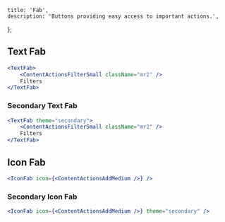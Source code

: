 
    title: 'Fab',
    description: 'Buttons providing easy access to important actions.',
};

## Text Fab

```jsx
<TextFab>
    <ContentActionsFilterSmall className="mr2" />
    Filters
</TextFab>
```

### Secondary Text Fab

```jsx
<TextFab theme="secondary">
    <ContentActionsFilterSmall className="mr2" />
    Filters
</TextFab>
```

## Icon Fab

```jsx
<IconFab icon={<ContentActionsAddMedium />} />
```

### Secondary Icon Fab

```jsx
<IconFab icon={<ContentActionsAddMedium />} theme="secondary" />
```
